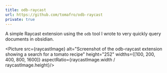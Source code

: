 ```yaml
---
title: odb-raycast
url: https://github.com/tomafro/odb-raycast
private: true
---
```


A simple Raycast extension using the `odb` tool I wrote to very quickly query documents in obsidian.

<Picture src={raycastImage} alt="Screenshot of the odb-raycast extension showing a search for a tomato recipe" height="252" widths={[100, 200, 400, 800, 1600]} aspectRatio={raycastImage.width / raycastImage.height}/>
